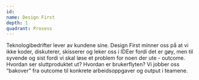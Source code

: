 ```yaml
---
id:
name: Design First
depth: 1
quadrant: Prosess
---
```


Teknologibedrifter lever av kundene sine.
Design First minner oss på at vi ikke koder, diskuterer, skisserer og leker oss i IDEer fordi det er gøy, men til syvende og sist fordi vi skal løse et problem for noen der ute - outcome.
Hvordan ser sluttproduktet ut?
Hvordan er brukerflyten?
Vi jobber oss “bakover” fra outcome til konkrete arbeidsoppgaver og output i teamene.
